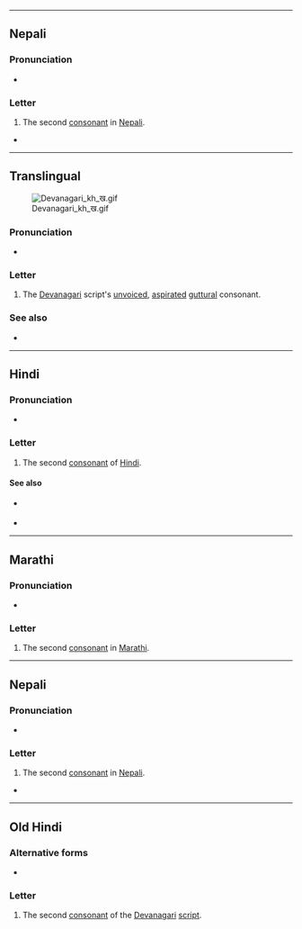 {{also|ख़}}
{{character info}}

----
==Nepali==

===Pronunciation===
* {{ne-IPA}}

===Letter===
{{head|ne|letter}}

# The second [[consonant]] in [[Nepali]].

* 

----


==Translingual==
[[File:Devanagari kh ख.gif|thumb]]

===Pronunciation===
* {{IPA|mul|/kʰə/}}

===Letter===
{{mul-Deva|kha}}

# The [[Devanagari]] script's [[unvoiced]], [[aspirated]] [[guttural]] consonant.

===See also===
* {{list:Devanagari script letters/mul}}

----

==Hindi==

===Pronunciation===
* {{hi-IPA|ख.}}

===Letter===
{{head|hi|letter}}

# The second [[consonant]] of [[Hindi]].

====See also====
* {{sense|nuqta form}} {{l|hi|ख़}}
* {{list:Devanagari script letters/hi}}

----

==Marathi==

===Pronunciation===
* {{IPA|mr|/kʰə/}}

===Letter===
{{head|mr|letter}}

# The second [[consonant]] in [[Marathi]].

----
==Nepali==

===Pronunciation===
* {{ne-IPA}}

===Letter===
{{head|ne|letter}}

# The second [[consonant]] in [[Nepali]].

* 

----

==Old Hindi==

===Alternative forms===
* {{alter|inc-ohi|ष||especially in Perso-Arabic borrowings}}

===Letter===
{{head|inc-ohi|letter}}

# The second [[consonant]] of the [[Devanagari]] [[script]].